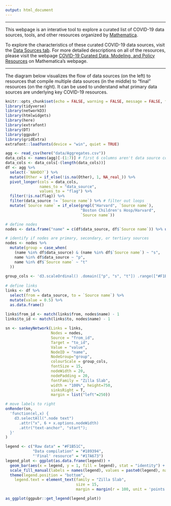 ```yaml
---
output: html_document
---
```


<style type="text/css">
.navbar-header  {
    margin-left: -160px !important;
}
.main-container {
  max-width: 1500px;
  margin-left: auto;
  margin-right: auto;
}
</style>

******

This webpage is an interative tool to explore a curated list of COVID-19 data sources, tools, and other resources organized by [Mathematica](https://www.mathematica.org/).

To explore the characteristics of these curated COVID-19 data sources, visit the [Data Sources tab]( https://mathematica-mpr.github.io/covidinfo/data_sources.html). For more detailed descriptions on all of the resources, please visit the webpage [COVID-19 Curated Data, Modeling, and Policy Resources](https://www.mathematica.org/features/covid-19-curated-data-modeling-and-policy-resources) on Mathematica's webpage. 

******

The diagram below visualizes the flow of data sources (on the left) to resources that compile multiple data sources (in the middle) to "final" resources (on the right). It can be used to understand what primary data sources are underlying key COVID-19 resources. 

```r
knitr::opts_chunk$set(echo = FALSE, warning = FALSE, message = FALSE, fig.align='center')
library(tidyverse)
library(networkD3)
library(htmlwidgets)
library(here)
library(extrafont)
library(DT)
library(ggpubr)
library(gridExtra)
extrafont::loadfonts(device = "win", quiet = TRUE)
```

```r
agg <- read_csv(here("data/Aggregates.csv"))
data_cols <- names(agg)[-(1:7)] # first 6 columns aren't data source columns
data_cols <- data_cols[-(length(data_cols))]
df <- agg %>%
  select(-`NAHDO?`) %>%
  mutate(Other = if_else(!is.na(Other), 1, NA_real_)) %>%
  pivot_longer(cols = data_cols, 
               names_to = "data_source", 
               values_to = "flag") %>%
  filter(!is.na(flag)) %>%
  filter(data_source != `Source name`) %>% # filter out loops 
  mutate(`Source name` = if_else(grepl("Harvard", `Source name`), 
                                 "Boston Children's Hosp/Harvard", 
                                 `Source name`)) 

# define nodes
nodes <- data.frame("name" = c(df$data_source, df$`Source name`)) %>% unique()

# identify if nodes are primary, secondary, or tertiary sources
nodes <- nodes %>% 
  mutate(group = case_when(
    (name %in% df$data_source) & (name %in% df$`Source name`) ~ "s", 
    name %in% df$data_source ~ "p", 
    name %in% df$`Source name` ~ "t" 
  ))
  
group_cols <- 'd3.scaleOrdinal() .domain(["p", "s", "t"]) .range(["#F1B51C", "#189394", "#17A673"])'
 
# define links 
links <- df %>% 
  select(from = data_source, to = `Source name`) %>% 
  mutate(value = 0.5) %>%
  as.data.frame() 
  
links$from_id <- match(links$from, nodes$name) - 1 
links$to_id <- match(links$to, nodes$name) - 1 

sn <- sankeyNetwork(Links = links, 
                    Nodes = nodes, 
                    Source = "from_id",
                    Target = "to_id", 
                    Value = "value", 
                    NodeID = "name", 
                    NodeGroup="group",
                    colourScale = group_cols, 
                    fontSize = 15,  
                    nodeWidth = 20, 
                    nodePadding = 20,
                    fontFamily = "Zilla Slab",
                    width = "100%", height=750,
                    sinksRight = T, 
                    margin = list("left"=250)) 

# move labels to right
onRender(sn,
  'function(el,x) {
    d3.selectAll(".node text")
      .attr("x", 6 + x.options.nodeWidth)
      .attr("text-anchor", "start");
  }'
) 
```

```r
legend <- c("Raw data" = "#F1B51C", 
            "Data compilation" = "#189394", 
            "'Final' resource" = "#17A673")
legend_plot <- ggplot(as.data.frame(legend)) + 
  geom_bar(aes(x = legend, y = 1, fill = legend), stat = "identity") +
  scale_fill_manual(labels = names(legend), values = paste0(legend), name = "") +
  theme(legend.position = "bottom", 
    legend.text = element_text(family = "Zilla Slab", 
                               size = 15, 
                               margin = margin(r = 100, unit = 'points')))

as_ggplot(ggpubr::get_legend(legend_plot))
```

